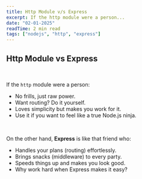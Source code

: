 ```yaml
---
title: Http Module v/s Express
excerpt: If the http module were a person...
date: "02-01-2025"
readTime: 2 min read
tags: ["nodejs", "http", "express"]
---
```


## **Http Module vs Express**<br />

<br />

If the `http` module were a person:<br />

- No frills, just raw power.<br />
- Want routing? Do it yourself.<br />
- Loves simplicity but makes you work for it.<br />
- Use it if you want to feel like a true Node.js ninja.<br />

<br />

On the other hand, **Express** is like that friend who:<br />

- Handles your plans (routing) effortlessly.<br />
- Brings snacks (middleware) to every party.<br />
- Speeds things up and makes you look good.<br />
- Why work hard when Express makes it easy?<br />

